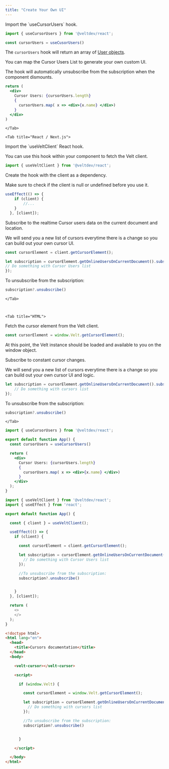 ```yaml
---
title: "Create Your Own UI"
---
```




<Tabs>


<Tab title="React / Next.js with Hooks">

<Steps>

<Step title="Get the useCursorUsers Hook">
Import the `useCursorUsers` hook.

```js
import { useCursorUsers } from '@veltdev/react';
```

```js
const cursorUsers = useCusorUsers()
```

</Step>

<Step title="Display Cursor Users List with your own UI">

The  `cursorUsers` hook will return an array of [User objects](/api-reference/models/User).

You can map the Cursor Users List to generate your own custom UI.

The hook will automatically unsubscribe from the subscription when the component dismounts.


```jsx 
return (
  <div>
    Cursor Users: {cursorUsers.length}
    {
      cursorUsers.map( x => <div>{x.name} </div>)
    }
  </div>
)
```
</Step>



</Steps>










    </Tab>

    <Tab title="React / Next.js">

<Steps>

<Step title="Get the Velt client">
Import the `useVeltClient` React hook.

You can use this hook within your component to fetch the Velt client.

```js
import { useVeltClient } from '@veltdev/react';
```
</Step>

<Step title="Create a useEffect hook">
Create the hook with the client as a dependency.

Make sure to check if the client is null or undefined before you use it.

```js
useEffect(() => {
    if (client) {
        //...
    }
  }, [client]);
```
</Step>

<Step title="Subscribe to live cursors">
Subscribe to the realtime Cursor users data on the current document and location.

We will send you a new list of cursors everytime there is a change so you can build out your own cursor UI.

```js
const cursorElement = client.getCursorElement();

let subscription = cursorElement.getOnlineUsersOnCurrentDocument().subscribe((_cursorUsers) => {
// Do something with Cursor Users list
});
```

To unsubscribe from the subscription:
```jsx
subscription?.unsubscribe()
```

</Step>


</Steps>







    </Tab>

 

    <Tab title="HTML">

<Steps>

<Step title="Get an instance of the cursor element">
Fetch the cursor element from the Velt client.

```js
const cursorElement = window.Velt.getCursorElement();
```

At this point, the Velt instance should be loaded and available to you on the window object.
</Step>

<Step title="Subscribe to live cursors">
Subscribe to constant cursor changes.

We will send you a new list of cursors everytime there is a change so you can build out your own cursor UI and logic.

```js
let subscription = cursorElement.getOnlineUsersOnCurrentDocument().subscribe((cursors) => {
    // Do something with cursors list
});
```

To unsubscribe from the subscription:
```jsx
subscription?.unsubscribe()
```

</Step>



</Steps>








    </Tab>
</Tabs>


<RequestExample>

```jsx React / Next.js with Hooks
import { useCursorUsers } from '@veltdev/react';

export default function App() {
  const cursorUsers = useCursorUsers()

  return (
    <div>
      Cursor Users: {cursorUsers.length}
      {
        cursorUsers.map( x => <div>{x.name} </div>)
      }
    </div>
  );
}
```

```js React / Next.js
import { useVeltClient } from '@veltdev/react';
import { useEffect } from 'react';

export default function App() {

  const { client } = useVeltClient();

  useEffect(() => {
    if (client) {

      const cursorElement = client.getCursorElement();

      let subscription = cursorElement.getOnlineUsersOnCurrentDocument().subscribe((_cursorUsers) => {
        // Do something with Cursor Users list
      });

      //To unsubscribe from the subscription:
      subscription?.unsubscribe()


    }
  }, [client]);

  return (
    <>
    </>
  );
}
```

```html HTML
<!doctype html>
<html lang="en">
  <head>
    <title>Cursors documentation</title>
  </head>
  <body>

    <velt-cursor></velt-cursor>

    <script>

      if (window.Velt) {

        const cursorElement = window.Velt.getCursorElement();

        let subscription = cursorElement.getOnlineUsersOnCurrentDocument().subscribe((cursors) => {
          // Do something with cursors list
        });

        //To unsubscribe from the subscription:
        subscription?.unsubscribe()


      }

    </script>

  </body>
</html>
```

</RequestExample>